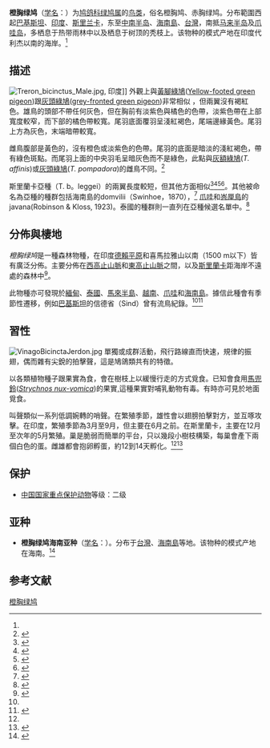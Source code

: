 {{speciesbox
| name = 橙胸绿鸠
| status = LC
| status_system = IUCN3.1
| status_ref = <ref>{{IUCN|id=22691142 |title=''Treron bicinctus'' |assessor=BirdLife International |assessor-link=BirdLife International |version=2013.2 |year=2012 |accessdate=26 November 2013}}</ref>
| image = Treron bicincta -Wilpattu National Park, Sri Lanka -pair-8.jpg
| image_caption= {{tsl|en|Wilpattu National Park|維勒珀圖國家公園|維勒珀圖國家公園}}, 斯里蘭卡
| genus = Treron
| species = bicinctus
| authority = (Jerdon)<ref name='id2080'>{{cite web| url =http://www.bioinfo.cn/db05/BjdwSpecies.php?action=view&id=2080| title =橙胸绿鸠| work =《中国动物物种编目数据库》| publisher =中国科学院微生物研究所| author =中国科学院动物研究所| accessdate =2009-04-04| deadurl =yes| archiveurl =https://web.archive.org/web/20131203122335/http://www.bioinfo.cn/db05/BjdwSpecies.php?action=view| archivedate =2013-12-03}}</ref>
| synonyms = ''Osmotreron bicincta''<br/>''Vinago bicincta''<br / >''Dendrophasa bicincta''
}}

'''橙胸绿鸠'''（[[学名|学名]]：{{lang|la|''Treron bicinctus''}}）为[[鸠鸽科|鸠鸽科]][[绿鸠属|绿鸠属]]的[[鸟类|鸟类]]，俗名橙胸鸠、赤胸绿鸠。分布範圍西起[[巴基斯坦|巴基斯坦]]、[[印度|印度]]、[[斯里兰卡|斯里兰卡]]，东至[[中南半岛|中南半岛]]、[[海南島|海南島]]、[[台灣|台灣]]，南抵[[马来半岛|马来半岛]]及[[爪哇岛|爪哇岛]]，多栖息于热带雨林中以及栖息于树顶的秃枝上。该物种的模式产地在印度代利杰以南的海岸。<ref name='id2080'/>

==描述==
[[File:Treron_bicinctus_Male.jpg|left]], 印度]]
外觀上與[[黃腳綠鳩|黃腳綠鳩]]([[Yellow-footed_green_pigeon|Yellow-footed green pigeon]])跟[[灰頭綠鳩|灰頭綠鳩]]([[grey-fronted_green_pigeon|grey-fronted green pigeon]])非常相似 ，但兩翼沒有褐紅色。雄鳥的頭部不帶任何灰色，但在胸前有淡紫色與橘色的色帶，淡紫色帶在上部寬度較窄，而下部的橘色帶較寬。尾羽底面覆羽呈淺紅褐色，尾端邊緣黃色。尾羽上方為灰色，末端暗帶較寬。

雌鳥腹部是黃色的，沒有橙色或淡紫色的色帶。尾羽的底面是暗淡的淺紅褐色，帶有綠色斑點。而尾羽上面的中央羽毛呈暗灰色而不是綠色，此點與[[灰額綠鳩|灰額綠鳩]](''T. affinis'')或[[灰頭綠鳩|灰頭綠鳩]](''T. pompadora'')的雌鳥不同。<ref name=pcr>{{cite book|author1=Rasmussen, PC  |author2=JC Anderton |lastauthoramp=yes | year=2005| title=Birds of South Asia. The Ripley Guide. Volume 2|publisher=Smithsonian Institution and Lynx Edicions|pages=212–213}}</ref>

斯里蘭卡亞種（T. b。leggei）的兩翼長度較短，但其他方面相似<ref name=hbk>{{cite book|author1=Ali, S  |author2=SD Ripley |lastauthoramp=yes | title=Handbook of the Birds of India and Pakistan. Volume 3|edition=2nd | pages=104–106| publisher=Oxford University Press|place=New Delhi| year=1981}}</ref><ref>{{cite book|author=Jerdon, TC| year=1864| title=The birds of India. Volume 3|publisher= George Wyman and Co.|place=Calcutta|pages=449–450| url=https://archive.org/stream/birdsofindiabein03jerd#page/449/mode/1up/}}</ref><ref>{{cite book|title=The Fauna of British India, Including Ceylon and Burma. Birds. Volume 4|author= Blanford, WT|year=1898| publisher=Taylor and Francis, London| url=https://archive.org/stream/birdsindia04oaterich#page/11/mode/1up/| pages=11–12}}</ref><ref>{{cite journal| url= https://archive.org/stream/novitateszoologi34lond#page/3/mode/1up/| journal=Novitates Zoologicae| volume=34| year=1927| author=Hartert, E| title=Types of birds in the Tring Museum|issue=1| pages=1–38}}</ref>。其他被命名為亞種的種群包括海南島的domvilii（Swinhoe，1870），<ref>{{cite journal|author=Hartert, E |year=1910| title= The birds of hainan| journal=Novitates Zoologicae| volume=17| pages=189–254| url=https://archive.org/stream/novitateszoologi17lond#page/192/mode/1up}}</ref> [[爪哇|爪哇]]和[[峇厘島|峇厘島]]的javana(Robinson & Kloss, 1923)。泰國的種群則一直列在亞種候選名單中。<ref>{{cite book|publisher=Harvard University Press| place=Cambridge| year=1937| title=Check-list of birds of the World. Volume 3| author=Peters, JL| url= https://archive.org/stream/checklistofbirds31937pete#page/18/mode/1up/|pages=19–20}}</ref>

==分佈與棲地==
''橙胸绿鸠''是一種森林物種，在印度[[:Terai:|德賴平原]]和喜馬拉雅山以南（1500 m以下）皆有廣泛分佈。主要分佈在[[西高止山脈|西高止山脈]]和[[東高止山脈|東高止山脈]]之間，以及[[斯里蘭卡|斯里蘭卡]]距海岸不遠處的森林中<ref>{{cite journal|author1=Ferguson, HS |author2=Bourdillon, TF |year=1904 | title=The birds of Travancore with notes on their nidification. Part III.|journal = J. Bombay Nat. Hist. Soc. |volume=16|issue =1| pages=1–18| url=https://archive.org/stream/journalofbombayn16abomb#page/1/mode/1up/}}</ref>。

此物種亦可發現於[[緬甸|緬甸]]、[[泰國|泰國]]、[[馬來半島|馬來半島]]、[[越南|越南]]、[[爪哇|爪哇]]和[[海南島|海南島]]。據信此種會有季節性遷移，例如[[巴基斯坦|巴基斯坦]]的信德省（Sind）曾有流鳥紀錄。<ref name=hbk/><ref>{{cite journal |author= Eates, KR |year= 1938 |title= Occurrence of the Lesser Orange-breasted Green Pigeon (''Dendrophasa bicincta bicincta'') at Keamari, Sind |journal= J. Bombay Nat. Hist. Soc. |volume= 40 |issue= 2 |pages= 330–331 |url= https://biodiversitylibrary.org/page/47602642 |access-date= 2020-07-24 |archive-date= 2020-07-24 |archive-url= https://web.archive.org/web/20200724060710/https://www.biodiversitylibrary.org/page/47602642 |dead-url= no }}</ref>

==習性==
[[File:VinagoBicinctaJerdon.jpg|thumb]] 
單獨或成群活動，飛行路線直而快速，規律的振翅，偶而雜有尖銳的拍擊聲，這是鳩鴿類共有的特徵。

以各類植物種子跟果實為食，會在樹枝上以緩慢行走的方式覓食。已知會食用[[馬兜鈴|馬兜鈴]](''[[Strychnos_nux-vomica|Strychnos nux-vomica]]'')的果實,這種果實對哺乳動物有毒。有時亦可見於地面覓食。

叫聲類似一系列低調婉轉的哨聲。在繁殖季節，雄性會以翅膀拍擊對方，並互啄攻擊。在印度，繁殖季節為3月至9月，但主要在6月之前。在斯里蘭卡，主要在12月至次年的5月繁殖。巢是脆弱而簡單的平台，只以幾段小樹枝構築，每巢會產下兩個白色的蛋。雌雄都會抱卵孵蛋，約12到14天孵化。<ref name=hbk/><ref>{{cite book|author= Baker, EC Stuart |year=1913| title= Indian pigeons and doves|publisher=Witherby and Co.|pages= 49–55|url= https://archive.org/stream/indianpigeonsdov00bake#page/49/mode/1up}}</ref>

== 保护 ==
*[[中國國家重點保護野生動物名錄|中国国家重点保护动物]]等级：二级

== 亚种 ==
*'''橙胸绿鸠海南亚种'''（[[学名|学名]]：{{lang|la|''Treron bicincta domvilii''}}）。分布于[[台灣|台灣]]、[[海南島|海南島]]等地。该物种的模式产地在海南。<ref name='id2081'>{{cite web| url =http://www.bioinfo.cn/db05/BjdwSpecies.php?action=view&id=2081| title =橙胸绿鸠海南亚种| work =《中国动物物种编目数据库》| publisher =中国科学院微生物研究所| author =中国科学院动物研究所| accessdate =2009-04-04| deadurl =yes| archiveurl =https://web.archive.org/web/20160305011456/http://www.bioinfo.cn/db05/BjdwSpecies.php?action=view&id=2081| archivedate =2016-03-05}}</ref>

== 参考文献 ==
{{reflist}}
{{Taxonbar|from=Q792890}}

[[Category:绿鸠属|橙胸绿鸠]]